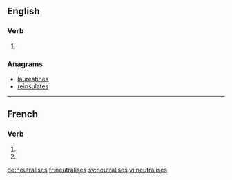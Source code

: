 {{also|neutralisés}}
==English==

===Verb===
{{head|en|verb form}}

# {{en-third-person singular of|neutralise}}

===Anagrams===
* [[laurestines#English|laurestines]]
* [[reinsulates#English|reinsulates]]

----

==French==

===Verb===
{{fr-verb-form}}

# {{inflection of|neutraliser||2|s|pres|indc|lang=fr}}
# {{inflection of|neutraliser||2|s|pres|subj|lang=fr}}

[[de:neutralises]]
[[fr:neutralises]]
[[sv:neutralises]]
[[vi:neutralises]]